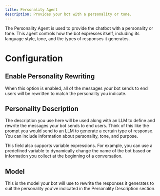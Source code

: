 ```yaml
---
title: Personality Agent
description: Provides your bot with a personality or tone.
---
```


The Personality Agent is used to provide the chatbot with a personality or tone. This agent controls how the bot expresses itself, including its language style, tone, and the types of responses it generates.

# Configuration

## Enable Personality Rewriting

When this option is enabled, all of the messages your bot sends to end users will be rewritten to match the personality you indicate.

## Personality Description

The description you use here will be used along with an LLM to define and rewrite the messages your bot sends to end users. Think of this like the prompt you would send to an LLM to generate a certain type of response. You can include information about personality, tone, and purpose.

This field also supports variable expressions. For example, you can use a predefined variable to dynamically change the name of the bot based on information you collect at the beginning of a conversation.

## Model

This is the model your bot will use to rewrite the responses it generates to suit the personality you've indicated in the Personality Description section.
